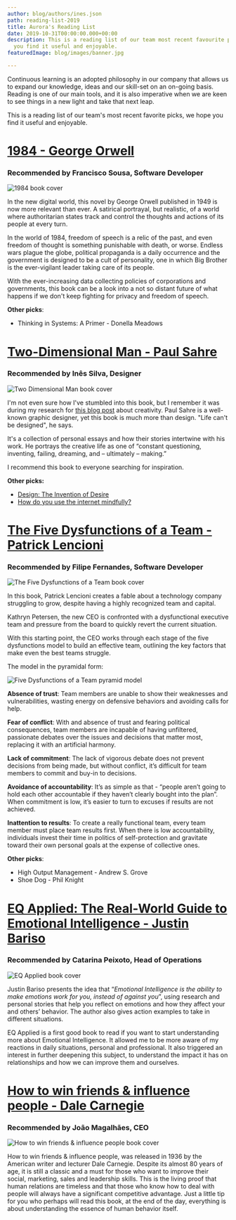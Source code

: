```yaml
---
author: blog/authors/ines.json
path: reading-list-2019
title: Aurora's Reading List
date: 2019-10-31T00:00:00.000+00:00
description: This is a reading list of our team most recent favourite picks, we hope
  you find it useful and enjoyable.
featuredImage: blog/images/banner.jpg

---
```

Continuous learning is an adopted philosophy in our company that allows us to expand our knowledge, ideas and our skill-set on an on-going basis. Reading is one of our main tools, and it is also imperative when we are keen to see things in a new light and take that next leap.

This is a reading list of our team's most recent favorite picks, we hope you find it useful and enjoyable.

# [1984 - George Orwell](https://www.amazon.com/1984-George-Orwell/dp/1328869334/ref=sr_1_1?keywords=1984+-+George+Orwell&qid=1572436615&sr=8-1)

### Recommended by Francisco Sousa, Software Developer

![1984 book cover](blog/images/1984.jpg)

In the new digital world, this novel by George Orwell published in 1949 is now more relevant than ever. A satirical portrayal, but realistic, of a world where authoritarian states track and control the thoughts and actions of its people at every turn.

In the world of 1984, freedom of speech is a relic of the past, and even freedom of thought is something punishable with death, or worse. Endless wars plague the globe, political propaganda is a daily occurrence and the government is designed to be a cult of personality, one in which Big Brother is the ever-vigilant leader taking care of its people.

With the ever-increasing data collecting policies of corporations and governments, this book can be a look into a not so distant future of what happens if we don't keep fighting for privacy and freedom of speech.

**Other picks**:

* Thinking in Systems: A Primer - Donella Meadows

# [Two-Dimensional Man - Paul Sahre](https://www.amazon.com/Two-Dimensional-Man/dp/B07K3668VL/ref=sr_1_fkmr0_1?keywords=two-dimensional+men+-+paul+satre&qid=1572436658&sr=8-1-fkmr0)

### Recommended by Inês Silva, Designer

![Two Dimensional Man book cover](blog/images/2Dman.jpg)

I'm not even sure how I've stumbled into this book, but I remember it was during my research for [this blog post](https://auroradigital.co/blog/articles/how-to-stay-creative-while-working-on-product-design) about creativity. Paul Sahre is a well-known graphic designer, yet this book is much more than design. "Life can't be designed", he says.

It's a collection of personal essays and how their stories intertwine with his work. He portrays the creative life as one of “constant questioning, inventing, failing, dreaming, and – ultimately – making.”

I recommend this book to everyone searching for inspiration.

**Other picks:**

* [Design: The Invention of Desire](https://www.amazon.com/Design-Invention-Desire-Jessica-Helfand/dp/0300205090)
* [How do you use the internet mindfully?](https://thecreativeindependent.com/library/how-do-you-use-the-internet-mindfully/)

# [The Five Dysfunctions of a Team - Patrick Lencioni](https://www.amazon.com/Five-Dysfunctions-Team-Leadership-Fable/dp/B000079XXR/ref=sr_1_1?keywords=The+Five+Dysfunctions+of+a+Team+-+Patrick+Lencioni&qid=1572436685&s=audible&sr=1-1)

### Recommended by Filipe Fernandes, Software Developer

![The Five Dysfunctions of a Team book cover](blog/images/5team.jpg)

In this book, Patrick Lencioni creates a fable about a technology company struggling to grow, despite having a highly recognized team and capital.

Kathryn Petersen, the new CEO is confronted with a dysfunctional executive team and pressure from the board to quickly revert the current situation.

With this starting point, the CEO works through each stage of the five dysfunctions model to build an effective team, outlining the key factors that make even the best teams struggle.

The model in the pyramidal form:

![Five Dysfunctions of a Team pyramid model](blog/images/five-dysfunctions-pyramid.jpg)

**Absence of trust**: Team members are unable to show their weaknesses and vulnerabilities, wasting energy on defensive behaviors and avoiding calls for help.

**Fear of conflict**: With and absence of trust and fearing political consequences, team members are incapable of having unfiltered, passionate debates over the issues and decisions that matter most, replacing it with an artificial harmony.

**Lack of commitment**: The lack of vigorous debate does not prevent decisions from being made, but without conflict, it’s difficult for team members to commit and buy-in to decisions.

**Avoidance of accountability**: It’s as simple as that - “people aren’t going to hold each other accountable if they haven’t clearly bought into the plan”. When commitment is low, it’s easier to turn to excuses if results are not achieved.

**Inattention to results**: To create a really functional team, every team member must place team results first. When there is low accountability, individuals invest their time in politics of self-protection and gravitate toward their own personal goals at the expense of collective ones.

**Other picks**:

* High Output Management - Andrew S. Grove
* Shoe Dog - Phil Knight

# [EQ Applied: The Real-World Guide to Emotional Intelligence - Justin Bariso](https://www.amazon.com/EQ-Applied-Real-World-Emotional-Intelligence/dp/B07RTC1NX5/ref=sr_1_1?keywords=EQ+Applied%3A+The+Real-World+Guide+to+Emotional+Intelligence+-+Justin+Bariso&qid=1572436778&s=audible&sr=1-1)

### Recommended by Catarina Peixoto, Head of Operations

![EQ Applied book cover](blog/images/eq-applied.jpg)

Justin Bariso presents the idea that “_Emotional Intelligence is the ability to make emotions work for you, instead of against you_”, using research and personal stories that help you reflect on emotions and how they affect your and others’ behavior. The author also gives action examples to take in different situations.

EQ Applied is a first good book to read if you want to start understanding more about Emotional Intelligence. It allowed me to be more aware of my reactions in daily situations, personal and professional. It also triggered an interest in further deepening this subject, to understand the impact it has on relationships and how we can improve them and ourselves.

# [How to win friends & influence people - Dale Carnegie](https://www.amazon.com/How-Win-Friends-Influence-People/dp/B0006IU7JK/ref=sr_1_1?keywords=How+to+win+friends+%26+influence+people+-+Dale+Carnegie&qid=1572436793&s=audible&sr=1-1)

### Recommended by João Magalhães, CEO

![How to win friends & influence people book cover](blog/images/winfriends.jpg)

How to win friends & influence people, was released in 1936 by the American writer and lecturer Dale Carnegie. Despite its almost 80 years of age, it is still a classic and a must for those who want to improve their social, marketing, sales and leadership skills. This is the living proof that human relations are timeless and that those who know how to deal with people will always have a significant competitive advantage. Just a little tip for you who perhaps will read this book, at the end of the day, everything is about understanding the essence of human behavior itself.